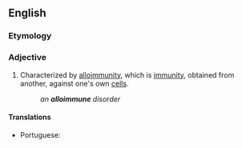 ==English==

===Etymology===
{{prefix|en|allo|immune}}

===Adjective===
{{en-adj|-}}

# {{lb|en|pathology}} Characterized by [[alloimmunity]], which is [[immunity]], obtained from another, against one's own [[cell]]s.
#: ''an '''alloimmune''' disorder''

====Translations====
{{trans-top|characterized by alloimmunity}}
* Portuguese: {{t|pt|aloimune}}
{{trans-mid}}
{{trans-bottom}}